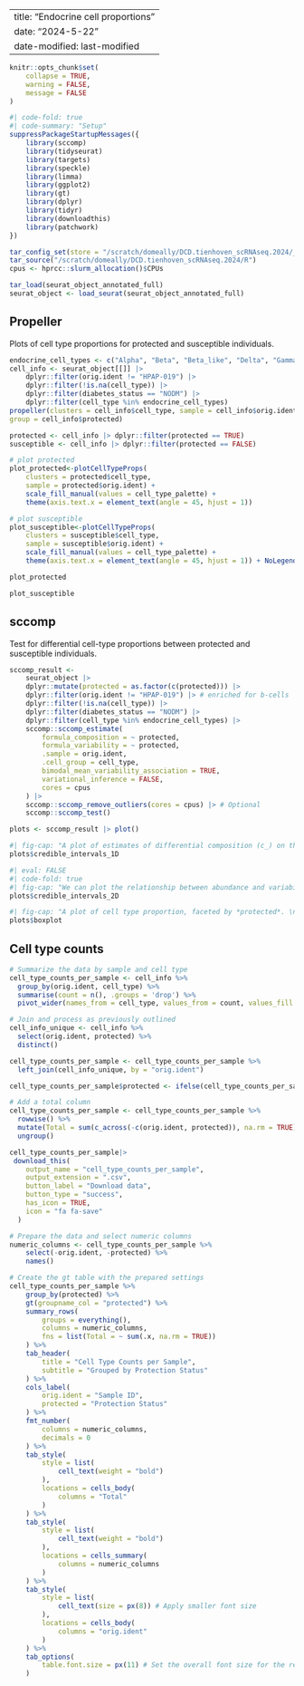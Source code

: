 
---
title: "Endocrine cell proportions"
date: "2024-5-22" 
date-modified: last-modified
---

```r
knitr::opts_chunk$set(
    collapse = TRUE,
    warning = FALSE,
    message = FALSE
)
```


```r
#| code-fold: true
#| code-summary: "Setup"
suppressPackageStartupMessages({
    library(sccomp)
    library(tidyseurat)
    library(targets)
    library(speckle)
    library(limma)
    library(ggplot2)
    library(gt)
    library(dplyr)
    library(tidyr)
    library(downloadthis)
    library(patchwork)
})

tar_config_set(store = "/scratch/domeally/DCD.tienhoven_scRNAseq.2024/_targets")
tar_source("/scratch/domeally/DCD.tienhoven_scRNAseq.2024/R")
cpus <- hprcc::slurm_allocation()$CPUs

tar_load(seurat_object_annotated_full)
seurat_object <- load_seurat(seurat_object_annotated_full)

```

## Propeller

Plots of cell type proportions for protected and susceptible individuals.

```r
endocrine_cell_types <- c("Alpha", "Beta", "Beta_like", "Delta", "Gamma", "Epsilon")
cell_info <- seurat_object[[]] |>
    dplyr::filter(orig.ident != "HPAP-019") |>
    dplyr::filter(!is.na(cell_type)) |>
    dplyr::filter(diabetes_status == "NODM") |>
    dplyr::filter(cell_type %in% endocrine_cell_types)
propeller(clusters = cell_info$cell_type, sample = cell_info$orig.ident,
group = cell_info$protected)

protected <- cell_info |> dplyr::filter(protected == TRUE) 
susceptible <- cell_info |> dplyr::filter(protected == FALSE)

# plot protected
plot_protected<-plotCellTypeProps(
    clusters = protected$cell_type,
    sample = protected$orig.ident) +
    scale_fill_manual(values = cell_type_palette) +
    theme(axis.text.x = element_text(angle = 45, hjust = 1)) 

# plot susceptible
plot_susceptible<-plotCellTypeProps(
    clusters = susceptible$cell_type,
    sample = susceptible$orig.ident) +
    scale_fill_manual(values = cell_type_palette) +
    theme(axis.text.x = element_text(angle = 45, hjust = 1)) + NoLegend()

plot_protected

plot_susceptible
```

## sccomp 

Test for differential cell-type proportions between protected and susceptible individuals.

```r
sccomp_result <-
    seurat_object |>
    dplyr::mutate(protected = as.factor(c(protected))) |>
    dplyr::filter(orig.ident != "HPAP-019") |> # enriched for b-cells
    dplyr::filter(!is.na(cell_type)) |>
    dplyr::filter(diabetes_status == "NODM") |>
    dplyr::filter(cell_type %in% endocrine_cell_types) |>
    sccomp::sccomp_estimate(
        formula_composition = ~ protected,
        formula_variability = ~ protected,
        .sample = orig.ident,
        .cell_group = cell_type,
        bimodal_mean_variability_association = TRUE,
        variational_inference = FALSE,
        cores = cpus
    ) |>
    sccomp::sccomp_remove_outliers(cores = cpus) |> # Optional
    sccomp::sccomp_test()

plots <- sccomp_result |> plot()
```

```r
#| fig-cap: "A plot of estimates of differential composition (c_) on the x-axis and differential variability (v_) on the y-axis. The error bars represent 95% credible intervals. The dashed lines represent the minimal effect that the hypothesis test is based on. An effect is labelled as significant if bigger than the minimal effect according to the 95% credible interval."
plots$credible_intervals_1D
```

```r
#| eval: FALSE
#| code-fold: true
#| fig-cap: "We can plot the relationship between abundance and variability. As we can see below, they are positively correlated, you also appreciate that this relationship is by model for single cell RNA sequencing data."
plots$credible_intervals_2D
```

```r
#| fig-cap: "A plot of cell type proportion, faceted by *protected*. \n The blue boxplots represent the posterior predictive check. If the model is likely to be descriptively adequate to the data, the blue box plot should roughly overlay with the black box plot, which represents the observed data. The colour coding represents the significant associations for composition and/or variability."
plots$boxplot
```

## Cell type counts

```r
# Summarize the data by sample and cell type
cell_type_counts_per_sample <- cell_info %>%
  group_by(orig.ident, cell_type) %>%
  summarise(count = n(), .groups = 'drop') %>%
  pivot_wider(names_from = cell_type, values_from = count, values_fill = list(count = 0))

# Join and process as previously outlined
cell_info_unique <- cell_info %>%
  select(orig.ident, protected) %>%
  distinct()

cell_type_counts_per_sample <- cell_type_counts_per_sample %>%
  left_join(cell_info_unique, by = "orig.ident")

cell_type_counts_per_sample$protected <- ifelse(cell_type_counts_per_sample$protected, "Protected", "Susceptible")

# Add a total column
cell_type_counts_per_sample <- cell_type_counts_per_sample %>%
  rowwise() %>%
  mutate(Total = sum(c_across(-c(orig.ident, protected)), na.rm = TRUE)) %>%
  ungroup()

cell_type_counts_per_sample|>
 download_this(
    output_name = "cell_type_counts_per_sample",
    output_extension = ".csv",
    button_label = "Download data",
    button_type = "success",
    has_icon = TRUE,
    icon = "fa fa-save"
  )
```

```r
# Prepare the data and select numeric columns
numeric_columns <- cell_type_counts_per_sample %>%
    select(-orig.ident, -protected) %>%
    names()

# Create the gt table with the prepared settings
cell_type_counts_per_sample %>%
    group_by(protected) %>%
    gt(groupname_col = "protected") %>%
    summary_rows(
        groups = everything(),
        columns = numeric_columns,
        fns = list(Total = ~ sum(.x, na.rm = TRUE))
    ) %>%
    tab_header(
        title = "Cell Type Counts per Sample",
        subtitle = "Grouped by Protection Status"
    ) %>%
    cols_label(
        orig.ident = "Sample ID",
        protected = "Protection Status"
    ) %>%
    fmt_number(
        columns = numeric_columns,
        decimals = 0
    ) %>%
    tab_style(
        style = list(
            cell_text(weight = "bold")
        ),
        locations = cells_body(
            columns = "Total"
        )
    ) %>%
    tab_style(
        style = list(
            cell_text(weight = "bold")
        ),
        locations = cells_summary(
            columns = numeric_columns
        )
    ) %>%
    tab_style(
        style = list(
            cell_text(size = px(8)) # Apply smaller font size
        ),
        locations = cells_body(
            columns = "orig.ident"
        )
    ) %>%
    tab_options(
        table.font.size = px(11) # Set the overall font size for the rest of the table
    ) 
```
